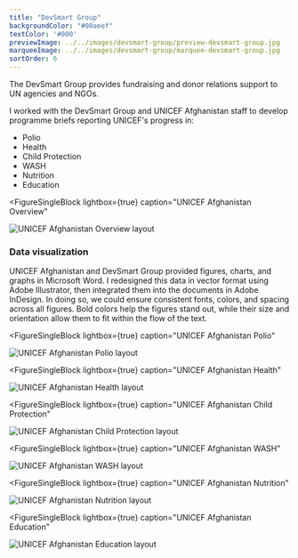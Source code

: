 ```yaml
---
title: "DevSmart Group"
backgroundColor: "#00aeef"
textColor: '#000'
previewImage: ../../images/devsmart-group/preview-devsmart-group.jpg
marqueeImage: ../../images/devsmart-group/marquee-devsmart-group.jpg
sortOrder: 6
---
```


<IntroBlock>

The DevSmart Group provides fundraising and donor relations support to UN agencies and NGOs. 

</IntroBlock>

<TextBlock>

I worked with the DevSmart Group and UNICEF Afghanistan staff to develop programme briefs reporting UNICEF's progress in:

- Polio
- Health
- Child Protection
- WASH
- Nutrition
- Education

</TextBlock>

<FigureSingleBlock
    lightbox={true}
    caption="UNICEF Afghanistan Overview"
>

![UNICEF Afghanistan Overview layout](../../images/devsmart-group/dsg-unicef-01-overview.jpg)
    
</FigureSingleBlock>

<TextBlock>

### Data visualization

UNICEF Afghanistan and DevSmart Group provided figures, charts, and graphs in Microsoft Word. I redesigned this data in vector format using Adobe Illustrator, then integrated them into the documents in Adobe InDesign. In doing so, we could ensure consistent fonts, colors, and spacing across all figures. Bold colors help the figures stand out, while their size and orientation allow them to fit within the flow of the text.

</TextBlock>

<FigureSingleBlock
    lightbox={true}
    caption="UNICEF Afghanistan Polio"
>

![UNICEF Afghanistan Polio layout](../../images/devsmart-group/dsg-unicef-02-polio.jpg)
    
</FigureSingleBlock>

<FigureSingleBlock
    lightbox={true}
    caption="UNICEF Afghanistan Health"
>

![UNICEF Afghanistan Health layout](../../images/devsmart-group/dsg-unicef-03-health.jpg)
    
</FigureSingleBlock>

<FigureSingleBlock
    lightbox={true}
    caption="UNICEF Afghanistan Child Protection"
>

![UNICEF Afghanistan Child Protection layout](../../images/devsmart-group/dsg-unicef-04-child-protection.jpg)
    
</FigureSingleBlock>

<FigureSingleBlock
    lightbox={true}
    caption="UNICEF Afghanistan WASH"
>

![UNICEF Afghanistan WASH layout](../../images/devsmart-group/dsg-unicef-05-wash.jpg)
    
</FigureSingleBlock>

<FigureSingleBlock
    lightbox={true}
    caption="UNICEF Afghanistan Nutrition"
>

![UNICEF Afghanistan Nutrition layout](../../images/devsmart-group/dsg-unicef-06-nutrition.jpg)
    
</FigureSingleBlock>

<FigureSingleBlock
    lightbox={true}
    caption="UNICEF Afghanistan Education"
>

![UNICEF Afghanistan Education layout](../../images/devsmart-group/dsg-unicef-07-education.jpg)
    
</FigureSingleBlock>
